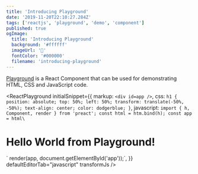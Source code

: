 ```yaml
---
title: 'Introducing Playground'
date: '2019-11-20T22:10:27.284Z'
tags: ['reactjs', 'playground', 'demo', 'component']
published: true
ogImage:
  title: 'Introducing Playground'
  background: '#ffffff'
  imageUrl: '🥳'
  fontColor: '#000000'
  filename: 'introducing-playground'
---
```



[Playground](https://github.com/BoyWithSilverWings/playground) is a React Component that can be used for demonstrating HTML, CSS and JavaScript code.

<ReactPlayground
  initialSnippet={{
    markup: `<div id=app />`,
    css: `h1 {
    position: absolute;
    top: 50%;
    left: 50%;
    transform: translate(-50%, -50%);
    text-align: center;
    color: dodgerblue;
    }`,
    javascript: `import { h, Component, render } from 'preact';
const html = htm.bind(h);
const app = html\`<h1>Hello World from Playground!</h1>\`
render(app, document.getElementById('app'));`,
  }}
  defaultEditorTab="javascript"
  transformJs
/>

